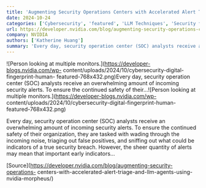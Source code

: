 ```yaml
---
title: 'Augmenting Security Operations Centers with Accelerated Alert Triage and LLM Agents Using NVIDIA Morpheus'
date: 2024-10-24
categories: ['Cybersecurity', 'featured', 'LLM Techniques', 'Security for AI']
url: https://developer.nvidia.com/blog/augmenting-security-operations-centers-with-accelerated-alert-triage-and-llm-agents-using-nvidia-morpheus/
company: NVIDIA
authors: ['Katherine Huang']
summary: 'Every day, security operation center (SOC) analysts receive an overwhelming amount of incoming security alerts. To ensure the continued safety of their...'
---
```



![Person looking at multiple monitors.](https://developer-blogs.nvidia.com/wp-
content/uploads/2024/10/cybersecurity-digital-fingerprint-human-
featured-768x432.png)Every day, security operation center (SOC) analysts
receive an overwhelming amount of incoming security alerts. To ensure the
continued safety of their...![Person looking at multiple
monitors.](https://developer-blogs.nvidia.com/wp-
content/uploads/2024/10/cybersecurity-digital-fingerprint-human-
featured-768x432.png)

Every day, security operation center (SOC) analysts receive an overwhelming
amount of incoming security alerts. To ensure the continued safety of their
organization, they are tasked with wading through the incoming noise, triaging
out false positives, and sniffing out what could be indicators of a true
security breach. However, the sheer quantity of alerts may mean that important
early indicators…

[Source](https://developer.nvidia.com/blog/augmenting-security-operations-
centers-with-accelerated-alert-triage-and-llm-agents-using-nvidia-morpheus/)

